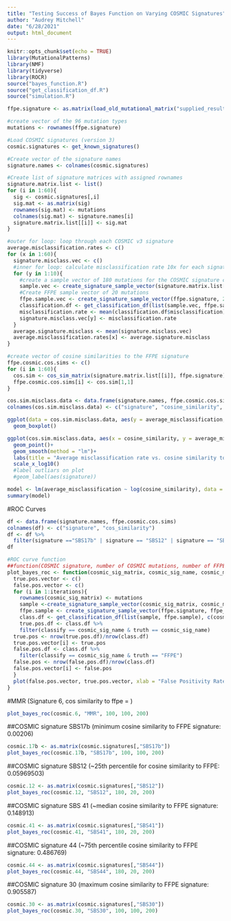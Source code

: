 ```yaml
---
title: "Testing Success of Bayes Function on Varying COSMIC Signatures"
author: "Audrey Mitchell"
date: "6/28/2021"
output: html_document
---
```


```r
knitr::opts_chunk$set(echo = TRUE)
library(MutationalPatterns)
library(NMF)
library(tidyverse)
library(ROCR)
source("bayes_function.R")
source("get_classification_df.R")
source("simulation.R")
```

```r
ffpe.signature <- as.matrix(load_old_mutational_matrix("supplied_results/ffpe.signature.txt"))
```

```r
#create vector of the 96 mutation types
mutations <- rownames(ffpe.signature) 
```

```r
#Load COSMIC signatures (version 3)
cosmic.signatures <- get_known_signatures()
```

```r
#Create vector of the signature names
signature.names <- colnames(cosmic.signatures)
```

```r
#Create list of signature matrices with assigned rownames
signature.matrix.list <- list()
for (i in 1:60){
  sig <- cosmic.signatures[,i]
  sig.mat <- as.matrix(sig)
  rownames(sig.mat) <- mutations
  colnames(sig.mat) <- signature.names[i]
  signature.matrix.list[[i]] <- sig.mat
}
```

```r
#outer for loop: loop through each COSMIC v3 signature
average.misclassification.rates <- c()
for (x in 1:60){
  signature.misclass.vec <- c()
  #inner for loop: calculate misclassification rate 10x for each signature
  for (y in 1:10){
    #create a sample vector of 180 mutations for the COSMIC signature corresponding to number x
    sample.vec <- create_signature_sample_vector(signature.matrix.list[[x]],180)
    #Create FFPE sample vector of 20 mutations
    ffpe.sample.vec <- create_signature_sample_vector(ffpe.signature, 20)
    classification.df <- get_classification_df(list(sample.vec, ffpe.sample.vec), c(signature.names[x],"FFPE"), list(signature.matrix.list[[x]], ffpe.signature))
    misclassification.rate <- mean(classification.df$misclassification)
    signature.misclass.vec[y] <- misclassification.rate
  }
  average.signature.misclass <- mean(signature.misclass.vec)
  average.misclassification.rates[x] <- average.signature.misclass
}
```

```r
#create vector of cosine similarities to the FFPE signature
ffpe.cosmic.cos.sims <- c()
for (i in 1:60){
  cos.sim <- cos_sim_matrix(signature.matrix.list[[i]], ffpe.signature)
  ffpe.cosmic.cos.sims[i] <- cos.sim[1,1]
}
```

```r
cos.sim.misclass.data <- data.frame(signature.names, ffpe.cosmic.cos.sims, average.misclassification.rates)
colnames(cos.sim.misclass.data) <- c("signature", "cosine_similarity", "average_misclassification")
```

```r
ggplot(data = cos.sim.misclass.data, aes(y = average_misclassification, x = signature))+
  geom_boxplot()
```


```r
ggplot(cos.sim.misclass.data, aes(x = cosine_similarity, y = average_misclassification))+
  geom_point()+
  geom_smooth(method = "lm")+
  labs(title = "Average misclassification rate vs. cosine similarity to FFPE", x = "Cosine similarity of COSMIC signature to FFPE signature", y = "Average misclassification rate (10 iterations)")+
  scale_x_log10()
  #label outliars on plot
  #geom_label(aes(signature))
```

```r
model <- lm(average_misclassification ~ log(cosine_similarity), data = cos.sim.misclass.data)
summary(model)
```

#ROC Curves

```r
df <- data.frame(signature.names, ffpe.cosmic.cos.sims)
colnames(df) <- c("signature", "cos_similarity") 
df <- df %>%
  filter(signature =="SBS17b" | signature == "SBS12" | signature == "SBS41" | signature == "SBS44" | signature == "SBS30")
df
```

```r
#ROC curve function
##function(COSMIC signature, number of COSMIC mutations, number of FFPE mutations, number of iterations)
plot_bayes_roc <- function(cosmic_sig_matrix, cosmic_sig_name, cosmic_mutation_count, ffpe_mutation_count, iterations){
  true.pos.vector <- c()
  false.pos.vector <- c()
  for (i in 1:iterations){
    rownames(cosmic_sig_matrix) <- mutations
    sample <-create_signature_sample_vector(cosmic_sig_matrix, cosmic_mutation_count)
    ffpe.sample <- create_signature_sample_vector(ffpe.signature, ffpe_mutation_count)
    class.df <- get_classification_df(list(sample, ffpe.sample), c(cosmic_sig_name, "FFPE"), list(cosmic_sig_matrix, ffpe.signature))
    true.pos.df <- class.df %>%
    filter(classify == cosmic_sig_name & truth == cosmic_sig_name)
  true.pos <- nrow(true.pos.df)/nrow(class.df)
  true.pos.vector[i] <- true.pos
  false.pos.df <- class.df %>%
    filter(classify == cosmic_sig_name & truth == "FFPE")
  false.pos <- nrow(false.pos.df)/nrow(class.df)
  false.pos.vector[i] <- false.pos
  }
  plot(false.pos.vector, true.pos.vector, xlab = "False Positivity Rate", ylab = "True Positivity Rate")
}

```
#MMR (Signature 6, cos similarity to ffpe = )
```r
plot_bayes_roc(cosmic.6, "MMR", 100, 100, 200)
```

##COSMIC signature SBS17b (minimum cosine similarity to FFPE signature: 0.00206)

```r
cosmic.17b <- as.matrix(cosmic.signatures[,"SBS17b"])
plot_bayes_roc(cosmic.17b, "SBS17b", 100, 100, 200)
```


##COSMIC signature SBS12 (~25th percentile for cosine similarity to FFPE: 0.05969503)

```r
cosmic.12 <- as.matrix(cosmic.signatures[,"SBS12"])
plot_bayes_roc(cosmic.12, "SBS12", 180, 20, 200)
```

##COSMIC signature SBS 41 (~median cosine similarity to FFPE signature: 0.148913)

```r
cosmic.41 <- as.matrix(cosmic.signatures[,"SBS41"])
plot_bayes_roc(cosmic.41, "SBS41", 180, 20, 200)
```

##COSMIC signature 44 (~75th percentile cosine similarity to FFPE signature: 0.486769)

```r
cosmic.44 <- as.matrix(cosmic.signatures[,"SBS44"])
plot_bayes_roc(cosmic.44, "SBS44", 180, 20, 200)
```

##COSMIC signature 30 (maximum cosine similarity to FFPE signature: 0.905587)

```r
cosmic.30 <- as.matrix(cosmic.signatures[,"SBS30"])
plot_bayes_roc(cosmic.30, "SBS30", 100, 100, 200)
```

